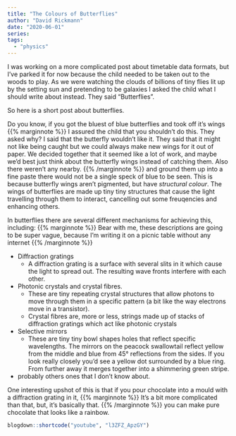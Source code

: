 ```yaml
---
title: "The Colours of Butterflies"
author: "David Rickmann"
date: "2020-06-01"
series:
tags:
  - "physics"
---
```


I was working on a more complicated post about timetable data formats, but I've parked it for now because the child needed to be taken out to the woods to play. As we were watching the clouds of billions of tiny flies lit up by the setting sun and pretending to be galaxies I asked the child what I should write about instead. They said "Butterflies".

So here is a short post about butterflies.

Do you know, if you got the bluest of blue butterflies and took off it's wings {{% marginnote %}} I assured the child that you shouldn't do this. They asked why? I said that the butterfly wouldn't like it. They said that it might not like being caught but we could always make new wings for it out of paper. We decided together that it seemed like a lot of work, and maybe we'd best just think about the butterfly wings instead of catching them. Also there weren't any nearby. {{% /marginnote %}} and ground them up into a fine paste there would not be a single speck of blue to be seen. 
This is because butterfly wings aren't pigmented, but have *structural colour*. The wings of butterflies are made up tiny tiny structures that cause the light travelling through them to interact, cancelling out some freuqencies and enhancing others. 

In butterflies there are several different mechanisms for achieving this, including: {{% marginnote %}} Bear with me, these descriptions are going to be super vague, because I'm writing it on a picnic table without any internet {{% /marginnote %}}

* Diffraction gratings
  + A diffraction grating is a surface with several slits in it which cause the light to spread out. The resulting wave fronts interfere with each other.
* Photonic crystals and crystal fibres.
  + These are tiny repeating crystal structures that allow photons to move through them in a specific pattern (a bit like the way electrons move in a transistor). 
   + Crystal fibres are, more or less, strings made up of stacks of diffraction gratings which act like photonic crystals
* Selective mirrors
  + These are tiny tiny bowl shapes holes that reflect specific wavelengths. The mirrors on the peacock swallowtail reflect yellow from the middle and blue from 45° reflections from the sides. If you look really closely you'd see a yellow dot surrounded by a blue ring. From further away it merges together into a shimmering green stripe. 
* probably others ones that I don't know about.

One interesting upshot of this is that if you pour chocolate into a mould with a diffraction grating in it, {{% marginnote %}}  It's a bit more complicated than that, but, it's basically that. {{% /marginnote %}} you can make pure chocolate that looks like a rainbow.

```r
blogdown::shortcode("youtube", "l3ZFZ_ApzGY")
```
